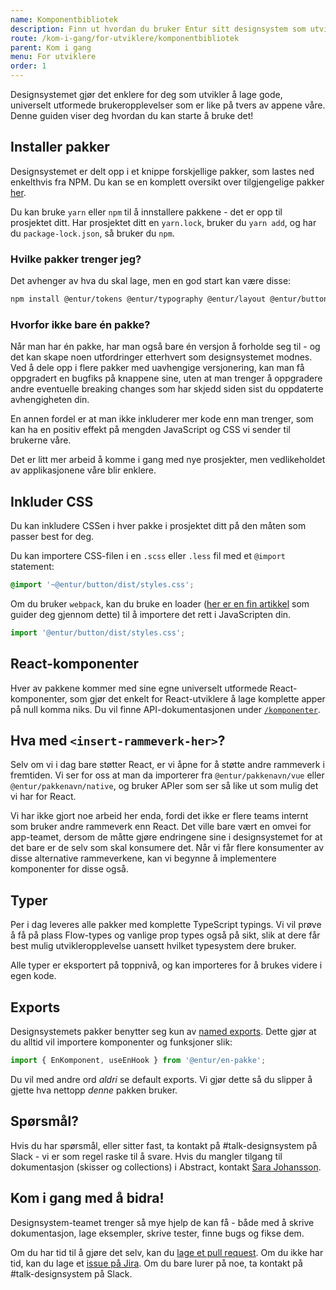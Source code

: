 ```yaml
---
name: Komponentbibliotek
description: Finn ut hvordan du bruker Entur sitt designsystem som utvikler.
route: /kom-i-gang/for-utviklere/komponentbibliotek
parent: Kom i gang
menu: For utviklere
order: 1
---
```



<PageHeader>
  Designsystemet gjør det enklere for deg som utvikler å lage gode, universelt
  utformede brukeropplevelser som er like på tvers av appene våre. Denne guiden
  viser deg hvordan du kan starte å bruke det!
</PageHeader>

## Installer pakker

Designsystemet er delt opp i et knippe forskjellige pakker, som lastes ned enkelthvis fra NPM. Du kan se en komplett oversikt over tilgjengelige pakker [her](http://npmjs.org/org/entur).

Du kan bruke `yarn` eller `npm` til å innstallere pakkene - det er opp til prosjektet ditt. Har prosjektet ditt en `yarn.lock`, bruker du `yarn add`, og har du `package-lock.json`, så bruker du `npm`.

### Hvilke pakker trenger jeg?

Det avhenger av hva du skal lage, men en god start kan være disse:

```sh
npm install @entur/tokens @entur/typography @entur/layout @entur/button @entur/form
```

### Hvorfor ikke bare én pakke?

Når man har én pakke, har man også bare én versjon å forholde seg til - og det kan skape noen utfordringer etterhvert som designsystemet modnes. Ved å dele opp i flere pakker med uavhengige versjonering, kan man få oppgradert en bugfiks på knappene sine, uten at man trenger å oppgradere andre eventuelle breaking changes som har skjedd siden sist du oppdaterte avhengigheten din.

En annen fordel er at man ikke inkluderer mer kode enn man trenger, som kan ha en positiv effekt på mengden JavaScript og CSS vi sender til brukerne våre.

Det er litt mer arbeid å komme i gang med nye prosjekter, men vedlikeholdet av applikasjonene våre blir enklere.

## Inkluder CSS

Du kan inkludere CSSen i hver pakke i prosjektet ditt på den måten som passer best for deg.

Du kan importere CSS-filen i en `.scss` eller `.less` fil med et `@import` statement:

```scss
@import '~@entur/button/dist/styles.css';
```

Om du bruker `webpack`, kan du bruke en loader ([her er en fin artikkel](https://medium.com/a-beginners-guide-for-webpack-2/webpack-loaders-css-and-sass-2cc0079b5b3a) som guider deg gjennom dette) til å importere det rett i JavaScripten din.

```js
import '@entur/button/dist/styles.css';
```

## React-komponenter

Hver av pakkene kommer med sine egne universelt utformede React-komponenter, som gjør det enkelt for React-utviklere å lage komplette apper på null komma niks. Du vil finne API-dokumentasjonen under [`/komponenter`](/komponenter).

## Hva med `<insert-rammeverk-her>`?

Selv om vi i dag bare støtter React, er vi åpne for å støtte andre rammeverk i fremtiden. Vi ser for oss at man da importerer fra `@entur/pakkenavn/vue` eller `@entur/pakkenavn/native`, og bruker APIer som ser så like ut som mulig det vi har for React.

Vi har ikke gjort noe arbeid her enda, fordi det ikke er flere teams internt som bruker andre rammeverk enn React. Det ville bare vært en omvei for app-teamet, dersom de måtte gjøre endringene sine i designsystemet for at det bare er de selv som skal konsumere det. Når vi får flere konsumenter av disse alternative rammeverkene, kan vi begynne å implementere komponenter for disse også.

## Typer

Per i dag leveres alle pakker med komplette TypeScript typings. Vi vil prøve å få på plass Flow-types og vanlige prop types også på sikt, slik at dere får best mulig utvikleropplevelse uansett hvilket typesystem dere bruker.

Alle typer er eksportert på toppnivå, og kan importeres for å brukes videre i egen kode.

## Exports

Designsystemets pakker benytter seg kun av [named exports](https://developer.mozilla.org/en-US/docs/web/javascript/reference/statements/export). Dette gjør at du alltid vil importere komponenter og funksjoner slik:

```js
import { EnKomponent, useEnHook } from '@entur/en-pakke';
```

Du vil med andre ord _aldri_ se default exports. Vi gjør dette så du slipper å gjette hva nettopp _denne_ pakken bruker.

## Spørsmål?

Hvis du har spørsmål, eller sitter fast, ta kontakt på #talk-designsystem på Slack - vi er som regel raske til å svare. Hvis du mangler tilgang til dokumentasjon (skisser og collections) i Abstract, kontakt [Sara Johansson](mailto:sara.johansson@entur.org).

## Kom i gang med å bidra!

Designsystem-teamet trenger så mye hjelp de kan få - både med å skrive dokumentasjon, lage eksempler, skrive tester, finne bugs og fikse dem.

Om du har tid til å gjøre det selv, kan du [lage et pull request](https://bitbucket.org/enturas/design-system). Om du ikke har tid, kan du lage et [issue på Jira](https://enturas.atlassian.com). Om du bare lurer på noe, ta kontakt på #talk-designsystem på Slack.
